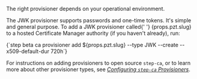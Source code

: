 The right provisioner depends on your operational environment.

<p>
  The JWK provisioner supports passwords and one-time tokens. It's simple and
  general purpose. To add a JWK provisioner called{' '}
  <inlineCode>{props.pzt.slug}</inlineCode> to a hosted Certificate Manager
  authority (if you haven't already), run:
</p>

<CodeBlock autoCopy language="shell">
  {`step beta ca provisioner add ${props.pzt.slug} --type JWK --create --x509-default-dur 720h`}
</CodeBlock>

For instructions on adding provisioners to open source `step-ca`, or to learn more about other provisioner types, see _[Configuring `step-ca` Provisioners](https://smallstep.com/docs/step-ca/provisioners)_.
